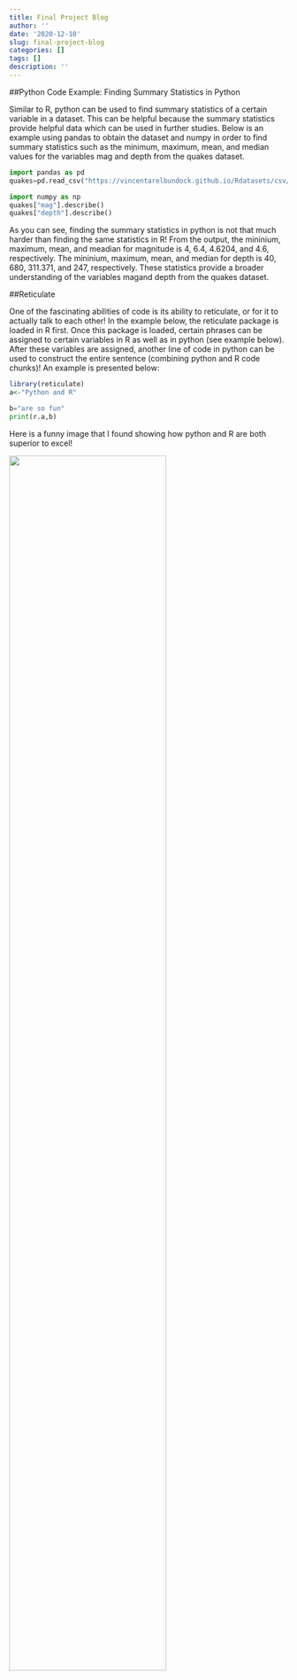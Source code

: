 ```yaml
---
title: Final Project Blog
author: ''
date: '2020-12-10'
slug: final-project-blog
categories: []
tags: []
description: ''
---
```

##Python Code Example: Finding Summary Statistics in Python

Similar to R, python can be used to find summary statistics of a certain variable in a dataset. This can be helpful because the summary statistics provide helpful data which can be used in further studies. Below is an example using pandas to obtain the dataset and numpy in order to find summary statistics such as the minimum, maximum, mean, and median values for the variables mag and depth from the quakes dataset. 

```python
import pandas as pd
quakes=pd.read_csv("https://vincentarelbundock.github.io/Rdatasets/csv/datasets/quakes.csv",index_col=0)

import numpy as np
quakes["mag"].describe()
quakes["depth"].describe()
```

As you can see, finding the summary statistics in python is not that much harder than finding the same statistics in R! From the output, the mininium, maximum, mean, and meadian for magnitude is 4, 6.4, 4.6204, and 4.6, respectively. The mininium, maximum, mean, and median for depth is 40, 680, 311.371, and 247, respectively. These statistics provide a broader understanding of the variables magand depth from the quakes dataset.

##Reticulate

One of the fascinating abilities of code is its ability to reticulate, or for it to actually talk to each other! In the example below, the reticulate package is loaded in R first. Once this package is loaded, certain phrases can be assigned to certain variables in R as well as in python (see example below). After these variables are assigned, another line of code in python can be used to construct the entire sentence (combining python and R code chunks)! An example is presented below:

```R
library(reticulate)
a<-"Python and R"
```

```python
b="are so fun"
print(r.a,b)
```

Here is a funny image that I found showing how python and R are both superior to excel!

![](/post/2020-12-10-final-project-blog_files/image for project.jpg){width=75%}
</center>